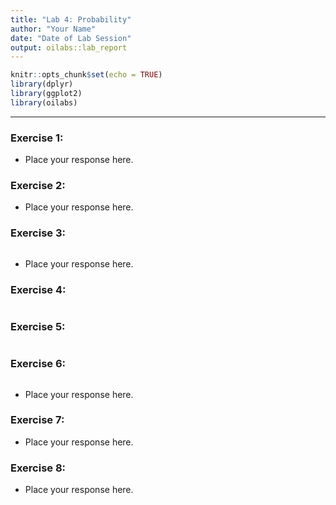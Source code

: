 ```yaml
---
title: "Lab 4: Probability"
author: "Your Name"
date: "Date of Lab Session"
output: oilabs::lab_report
---
```


```r
knitr::opts_chunk$set(echo = TRUE)
library(dplyr)
library(ggplot2)
library(oilabs)
```

* * *

### Exercise 1: 

- Place your response here.


### Exercise 2: 

- Place your response here.


### Exercise 3: 

```r

```

- Place your response here.

### Exercise 4: 

```r

```


### Exercise 5: 

```r

```


### Exercise 6: 

```r

```

- Place your response here.


### Exercise 7: 

- Place your response here.


### Exercise 8: 

- Place your response here.

